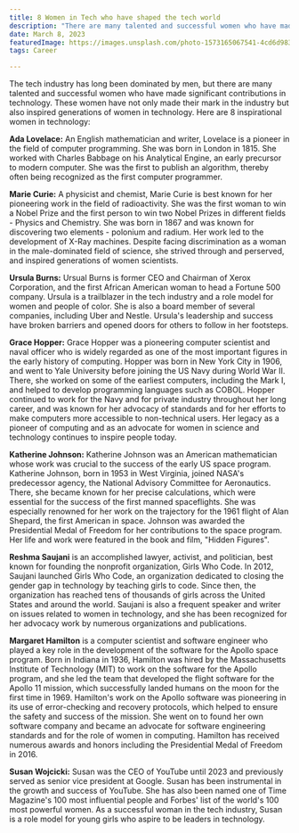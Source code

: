 ```yaml
---
title: 8 Women in Tech who have shaped the tech world
description: "There are many talented and successful women who have made significant contributions in technology. Here are 8 women who have inspired generations of women in technology"
date: March 8, 2023
featuredImage: https://images.unsplash.com/photo-1573165067541-4cd6d9837902?ixlib=rb-4.0.3&ixid=MnwxMjA3fDB8MHxwaG90by1wYWdlfHx8fGVufDB8fHx8&auto=format&fit=crop&w=2669&q=80
tags: Career

---
```


The tech industry has long been dominated by men, but there are many talented and successful women who have made significant contributions in technology. These women have not only made their mark in the industry but also inspired generations of women  in technology. Here are 8 inspirational women in technology:

**Ada Lovelace:** An English mathematician and writer, Lovelace is a pioneer in the field of computer programming. She was born in London in 1815. She worked with Charles Babbage on his Analytical Engine, an early precursor to modern computer.  She was the first to publish an algorithm, thereby often being recognized as the first computer programmer.

**Marie Curie:** A physicist and chemist, Marie Curie is best known for her pioneering work in the field of radioactivity. She was the first woman to win a Nobel Prize and the first person to win two Nobel Prizes in different fields - Physics and Chemistry. She was born in 1867 and was known for discovering two elements - polonium and radium. Her work led to the development of X-Ray machines. Despite facing discrimination as a woman in the male-dominated field of science, she strived through and perserved, and inspired generations of women scientists. 

**Ursula Burns:** Ursual Burns is former CEO and Chairman of Xerox Corporation, and the first African American woman to head a Fortune 500 company. Ursula is a trailblazer in the tech industry and a role model for women and people of color. She is also a board member of several companies, including Uber and Nestle. Ursula's leadership and success have broken barriers and opened doors for others to follow in her footsteps.

**Grace Hopper:** Grace Hopper was a pioneering computer scientist and naval officer who is widely regarded as one of the most important figures in the early history of computing. Hopper was born in New York City in 1906, and went to Yale University before joining the US Navy during World War II. There, she worked on some of the earliest computers, including the Mark I, and helped to develop programming languages such as COBOL. Hopper continued to work for the Navy and for private industry throughout her long career, and was known for her advocacy of standards and for her efforts to make computers more accessible to non-technical users. Her legacy as a pioneer of computing and as an advocate for women in science and technology continues to inspire people today.

**Katherine Johnson:** Katherine Johnson was an American mathematician whose work was crucial to the success of the early US space program. Katherine Johnson, born in 1953 in West Virginia, joined NASA's predecessor agency, the National Advisory Committee for Aeronautics. There, she became known for her precise calculations, which were essential for the success of the first manned spaceflights. She was especially renowned for her work on the trajectory for the 1961 flight of Alan Shepard, the first American in space. Johnson was awarded the Presidential Medal of Freedom for her contributions to the space program. Her life and work were featured in the book and film, "Hidden Figures". 

**Reshma Saujani** is an accomplished lawyer, activist, and politician, best known for founding the nonprofit organization, Girls Who Code. In 2012, Saujani launched Girls Who Code, an organization dedicated to closing the gender gap in technology by teaching girls to code. Since then, the organization has reached tens of thousands of girls across the United States and around the world. Saujani is also a frequent speaker and writer on issues related to women in technology, and she has been recognized for her advocacy work by numerous organizations and publications.

**Margaret Hamilton** is a computer scientist and software engineer who played a key role in the development of the software for the Apollo space program. Born in Indiana in 1936, Hamilton was hired by the Massachusetts Institute of Technology (MIT) to work on the software for the Apollo program, and she led the team that developed the flight software for the Apollo 11 mission, which successfully landed humans on the moon for the first time in 1969. Hamilton's work on the Apollo software was pioneering in its use of error-checking and recovery protocols, which helped to ensure the safety and success of the mission. She went on to found her own software company and became an advocate for software engineering standards and for the role of women in computing. Hamilton has received numerous awards and honors including the Presidential Medal of Freedom in 2016.

**Susan Wojcicki:** Susan was the CEO of YouTube until 2023 and previously served as senior vice president at Google. Susan has been instrumental in the growth and success of YouTube. She has also been named one of Time Magazine's 100 most influential people and Forbes' list of the world's 100 most powerful women. As a successful woman in the tech industry, Susan is a role model for young girls who aspire to be leaders in technology.